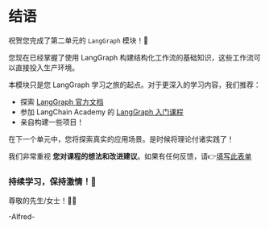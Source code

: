 # 结语

祝贺您完成了第二单元的 `LangGraph` 模块！🥳

您现在已经掌握了使用 LangGraph 构建结构化工作流的基础知识，这些工作流可以直接投入生产环境。

本模块只是您 LangGraph 学习之旅的起点。对于更深入的学习内容，我们推荐：

- 探索 [LangGraph 官方文档](https://github.com/langchain-ai/langgraph)
- 参加 LangChain Academy 的 [LangGraph 入门课程](https://academy.langchain.com/courses/intro-to-langgraph)
- 亲自构建一些项目！

在下一个单元中，您将探索真实的应用场景。是时候将理论付诸实践了！

我们非常重视 **您对课程的想法和改进建议**。如果有任何反馈，请👉[填写此表单](https://docs.google.com/forms/d/e/1FAIpQLSe9VaONn0eglax0uTwi29rIn4tM7H2sYmmybmG5jJNlE5v0xA/viewform?usp=dialog)

### 持续学习，保持激情！🤗

尊敬的先生/女士！🎩🦇

-Alfred-